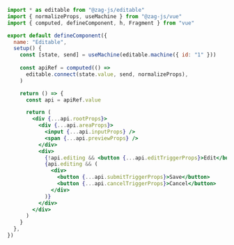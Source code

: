 ```jsx
import * as editable from "@zag-js/editable"
import { normalizeProps, useMachine } from "@zag-js/vue"
import { computed, defineComponent, h, Fragment } from "vue"

export default defineComponent({
  name: "Editable",
  setup() {
    const [state, send] = useMachine(editable.machine({ id: "1" }))
  
    const apiRef = computed(() =>
      editable.connect(state.value, send, normalizeProps),
    )

    return () => {
      const api = apiRef.value

      return (
        <div {...api.rootProps}>
          <div {...api.areaProps}>
            <input {...api.inputProps} />
            <span {...api.previewProps} />
          </div>
          <div>
            {!api.editing && <button {...api.editTriggerProps}>Edit</button>}
            {api.editing && (
              <div>
                <button {...api.submitTriggerProps}>Save</button>
                <button {...api.cancelTriggerProps}>Cancel</button>
              </div>
            )}
          </div>
        </div>
      )
    }
  },
})
```
